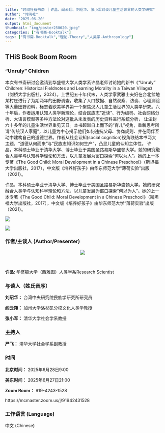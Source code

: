 ```yaml
---
title: "时间社有书斋 ｜许晶、阎云翔、刘绍华、张小军对谈儿童生活世界的人类学研究"
author: "时间社"
date: "2025-06-20"
output: html_document
thumbnail: "img/poster250620.jpeg"
categories: ["有书斋-Booktalk"]
tags: ["有书斋-Booktalk","理论-Theory","人类学-Anthropology"]
---
```


## THiS Book Boom Room

### "Unruly" Children

本次有书斋研讨会邀请到华盛顿大学人类学系许晶老师讨论她的新书《“Unruly” Children: Historical Fieldnotes and Learning Morality in a Taiwan Village》（剑桥大学出版社，2024）。上世纪五十年代末，人类学家武雅士夫妇在台北盆地某村庄进行了为期两年的田野调查，收集了人口数据、自然观察、访谈、心理测验等大量田野资料，标志着欧美学界第一个聚焦汉人儿童生活世界的人类学研究。六十年后，作者运用认知人类学新理论，结合民族志“近读”、行为编码、社会网络分析、大语言模型等多种方法论对这批从未发表的历史资料进行系统分析， 让尘封六十多年的儿童生活世界重见天日。本书超越自上而下的“育儿”视角，重新思考所谓“传统汉人家庭”，以儿童为中心揭示他们如何违抗父母、协商规则、并在同伴互动中建构自己的道德世界。作者从社会认知(social cognition)视角联结本书两大主题，“道德从何而来”与“民族志知识如何生产”，凸显儿童的认知主体性。
许晶，本科硕士毕业于清华大学、博士毕业于美国圣路易斯华盛顿大学。她的研究融合人类学与认知科学理论和方法，以儿童发展为窗口探索“何以为人”。她的上一本专著《The Good Child: Moral Development in a Chinese Preschool》（斯坦福大学出版社，2017），中文版《培养好孩子》由华东师范大学“薄荷实验”出版（2021）。

许晶，本科硕士毕业于清华大学、博士毕业于美国圣路易斯华盛顿大学。她的研究融合人类学与认知科学理论和方法，以儿童发展为窗口探索“何以为人”。她的上一本专著《The Good Child: Moral Development in a Chinese Preschool》（斯坦福大学出版社，2017），中文版《培养好孩子》由华东师范大学“薄荷实验”出版（2021）。

![](/img/unruly.jpeg)


![](/img/logo1.png)


### 作者/主谈人 (Author/Presenter)

<center>
![](/img/xujin.jpeg)
</center>
<br>

**许晶: **华盛顿大学（西雅图）人类学系Research Scientist

### 与谈人（姓氏音序）

**刘绍华：** 台湾中央研究院民族学研究所研究员

**阎云翔：** 加州大学洛杉矶分校文化人类学教授

**张小军：** 清华大学社会学系教授

### 主持人

**严飞：** 清华大学社会学系副教授

### 时间

**北京时间：** 2025年6月28日9:00

**美东时间：** 2025年6月27日21:00 

**Zoom Room：** 919-4243-1528

https://mcmaster.zoom.us/j/91942431528

### 工作语言 (Language)

中文 (Chinese)